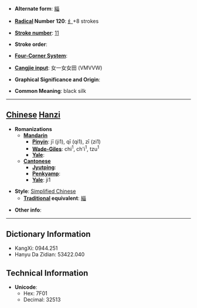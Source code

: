 * '''Alternate form''': [[緇]]

* '''[[Wiktionary:Chinese radical index| Radical]] Number 120''': [[Wiktionary:Chinese radical index 纟|纟]]+8 strokes

* '''[[Wiktionary:Chinese total strokes index|Stroke number]]''': [[Wiktionary:Chinese total strokes index 11|11]]

* '''Stroke order''': 

* '''[[Wiktionary:Chinese four corner index|Four-Corner System]]''': 

* '''[[Wiktionary:Chinese Cangjie index|Cangjie input]]''': 女一女女田 (VMVVW)

* '''Graphical Significance and Origin''': 

* '''Common Meaning''': black silk

----

== [[Chinese]] [[Hanzi]] ==

* '''Romanizations'''
** '''[[Mandarin]]'''
*** '''[[Pinyin]]''': jī (ji1), qī (qi1), zī (zi1)
*** '''[[Wade-Giles]]''': chi<sup>1</sup>, ch'i<sup>1</sup>, tzu<sup>1</sup>
*** '''[[Yale]]''': 
** '''[[Cantonese]]'''
*** '''[[Jyutping]]''':
*** '''[[Penkyamp]]''': 
*** '''[[Yale]]''': ji1

* '''Style''': [[Simplified Chinese]] 
** '''[[Traditional Chinese|Traditional]] equivalent''': [[緇]]

* '''Other info''': 

----

== Dictionary Information ==

* KangXi: 0944.251
* Hanyu Da Zidian: 53422.040

== Technical Information ==

* '''Unicode''':
** Hex: 7F01
** Decimal: 32513
